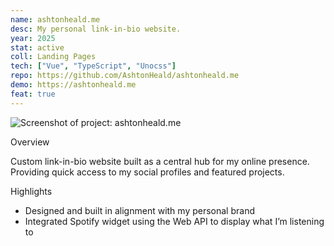 ```yaml
---
name: ashtonheald.me
desc: My personal link-in-bio website.
year: 2025
stat: active
coll: Landing Pages
tech: ["Vue", "TypeScript", "Unocss"]
repo: https://github.com/AshtonHeald/ashtonheald.me
demo: https://ashtonheald.me
feat: true
---
```



![Screenshot of project: ashtonheald.me](https://ashtonheald.me/agh-lib-opengraph.png)

<SectionHeading>Overview</SectionHeading>

Custom link-in-bio website built as a central hub for my online presence. Providing quick access to my social profiles and featured projects.

<SectionHeading>Highlights</SectionHeading>

- Designed and built in alignment with my personal brand
- Integrated Spotify widget using the Web API to display what I’m listening to
